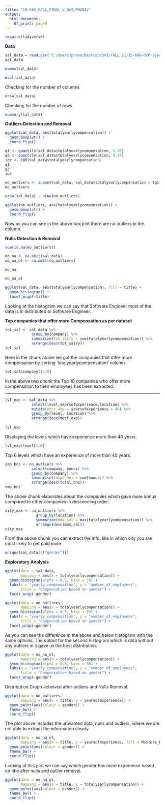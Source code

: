 ```yaml
---
title: "IS-680_FALL_FINAL_V_SAI_PRANAV"
output:
  html_document:
    df_print: paged
---
```


```r
require(tidyverse)
```

**Data**
```r
sal_data = read.csv('C:/Users/prana/Desktop/SAI/FALL 21/IS-680-R/Project_Datasets/Levels_Fyi_Salary_Data.csv')
sal_data
```

```r
names(sal_data)
```


```r
ncol(sal_data)
```
Checking for the number of columns

```r
nrow(sal_data)
```
Checking for the number of rows

```r
summary(sal_data)
```

**Outliers Detection and Removal**
```r
ggplot(sal_data, aes(totalyearlycompensation)) +
  geom_boxplot() +
  coord_flip()
```

```r
q1 <- quantile(sal_data$totalyearlycompensation, 0.25)
q3 <- quantile(sal_data$totalyearlycompensation, 0.75)
iqr <- IQR(sal_data$totalyearlycompensation)
q1
q3
iqr
```


```r
no_outliers <- subset(sal_data, sal_data$totalyearlycompensation > (q1 - 1.5*iqr) & sal_data$totalyearlycompensation < (q3 + 1.5*iqr))
no_outliers
```

```r
nrow(sal_data) - nrow(no_outliers)
```

```r
ggplot(no_outliers, aes(totalyearlycompensation)) +
  geom_boxplot() +
  coord_flip()
```
Now as you can see in the above box plot there are no outliers in the column.

**Nulls Detection & Removal**
```r
sum(is.na(no_outliers))
```

```r
no_na <- na.omit(sal_data)
no_na_ot <- na.omit(no_outliers)
```


```r
no_na
```

```r
no_na_ot
```

```r
ggplot(sal_data, aes(totalyearlycompensation), fill = title) +
  geom_histogram() +
  facet_wrap(~title)
```
Looking at the histogram we can say that Software Engineer most of the data is in distributed to Software Engineer.

**Top companies that offer more Compensation as per dataset**
```r
tot_sal <- sal_data %>%
            group_by(company) %>%
            summarize(tot_salry = sum(totalyearlycompensation)) %>%
            arrange(desc(tot_salry))
tot_sal
```
Here in the chunk above we got the companies that offer more compensation by sorting 'totalyearlycompensation' column.

```r
tot_sal$company[1:10]
```
In the above two chunk the Top 10 companies who offer more compensation to their employees has been extracted.

****
```r
lvl_exp <- sal_data %>%
            select(level,yearsofexperience,location) %>%
            mutate(most_exp = yearsofexperience > 40) %>%
            group_by(level, location) %>%
            arrange(desc(most_exp))
            
lvl_exp
```
Displaying the levels which have experience more than 40 years.

```r
lvl_exp$level[1:6]
```
Top 6 levels which have an experience of more than 40 years.


```r
cmp_bns <- no_outliers %>%
            select(company, bonus) %>%
            group_by(company) %>%
            summarise(total_bns = sum(bonus)) %>%
            arrange(desc(total_bns))
cmp_bns
```
The above chunk elaborates about the companies which gave more bonus compared to other companies in descending order.


```r
city_max <- no_outliers %>%
              group_by(location) %>%
              summarize(max_sal = max(totalyearlycompensation)) %>%
              arrange(desc(max_sal))
city_max
```
From the above chunk you can extract the info. like in which city you are most likely to get paid more.

```r
unique(sal_data[c("gender")])
```


**Exploratory Analysis**
```r
ggplot(data = sal_data,
       mapping = aes(x = totalyearlycompensation)) +
  geom_histogram(alpha = 0.5, bins = 50) +
  labs(x = "yearly_compensation", y = "number_of_employees",
       title = "Compensation based on gender") +
  facet_wrap(~gender)
```

```r
ggplot(data = no_outliers,
       mapping = aes(x = totalyearlycompensation)) +
  geom_histogram(alpha = 0.5, bins = 50) +
  labs(x = "yearly_compensation", y = "number_of_employees",
       title = "Compensation based on gender") +
  facet_wrap(~gender)
```
As you can see the difference in the above and below histogram with the same options. The output for the second histogram which is data without any outliers in it gave us the best distribution.


```r
ggplot(data = no_na_ot,
       mapping = aes(x = totalyearlycompensation)) +
  geom_histogram(alpha = 0.5, bins = 50) +
  labs(x = "yearly_compensation", y = "number_of_employees",
       title = "Compensation based on gender") +
  facet_wrap(~gender)
```
Distribution Graph acheived after outliers and Nulls Removal.

```r
ggplot(data = no_outliers,
       mapping = aes(x = title, y = yearsofexperience)) +
  geom_point(aes(colour = gender)) +
  theme_bw() +
  coord_flip()
```
The plot above includes the unwanted data, nulls and outliers, where we are not able to extract the information clearly.

```r
ggplot(data = no_na_ot,
       mapping = aes(x = title, y = yearsofexperience, fill = Masters_Degree)) +
  geom_point(aes(colour = gender)) +
  theme_bw() +
  coord_flip()
```
Looking at this plot we can say which gender has more experience based on title after nulls and outlier removal.

```r
ggplot(data = no_na_ot,
       mapping = aes(x = title, y = totalyearlycompensation)) +
  geom_point(aes(colour = gender)) +
  theme_bw() +
  coord_flip()
```


